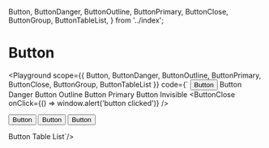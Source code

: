   Button,
  ButtonDanger,
  ButtonOutline,
  ButtonPrimary,
  ButtonClose,
  ButtonGroup,
  ButtonTableList,
} from '../index';

# Button

<Playground
  scope={{
    Button,
    ButtonDanger,
    ButtonOutline,
    ButtonPrimary,
    ButtonClose,
    ButtonGroup,
    ButtonTableList
  }}
  code={`
<Button>Button</Button>
<ButtonDanger>Button Danger</ButtonDanger>
<ButtonOutline>Button Outline</ButtonOutline>
<ButtonPrimary>Button Primary</ButtonPrimary>
<ButtonInvisible>Button Invisible</ButtonInvisible>
<ButtonClose onClick={() => window.alert('button clicked')} />

<ButtonGroup display="block" my={2}>
  <Button>Button</Button>
  <Button>Button</Button>
  <Button>Button</Button>
</ButtonGroup>

<ButtonTableList>Button Table List</ButtonTableList>`/>
